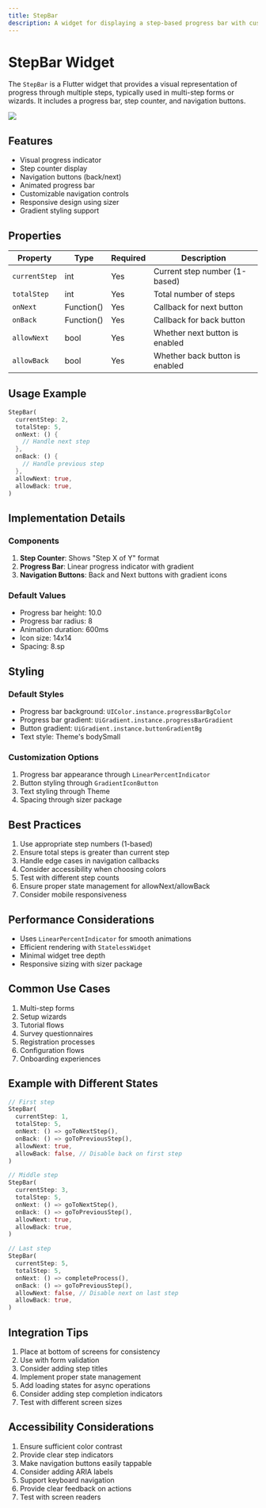 ```yaml
---
title: StepBar
description: A widget for displaying a step-based progress bar with customizable navigation controls
---
```



# StepBar Widget

The `StepBar` is a Flutter widget that provides a visual representation of progress through multiple steps, typically used in multi-step forms or wizards. It includes a progress bar, step counter, and navigation buttons.

![](./images/stepbar.png)

## Features

- Visual progress indicator
- Step counter display
- Navigation buttons (back/next)
- Animated progress bar
- Customizable navigation controls
- Responsive design using sizer
- Gradient styling support

## Properties

| Property | Type | Required | Description |
|----------|------|----------|-------------|
| `currentStep` | int | Yes | Current step number (1-based) |
| `totalStep` | int | Yes | Total number of steps |
| `onNext` | Function() | Yes | Callback for next button |
| `onBack` | Function() | Yes | Callback for back button |
| `allowNext` | bool | Yes | Whether next button is enabled |
| `allowBack` | bool | Yes | Whether back button is enabled |

## Usage Example

```dart
StepBar(
  currentStep: 2,
  totalStep: 5,
  onNext: () {
    // Handle next step
  },
  onBack: () {
    // Handle previous step
  },
  allowNext: true,
  allowBack: true,
)
```

## Implementation Details

### Components
1. **Step Counter**: Shows "Step X of Y" format
2. **Progress Bar**: Linear progress indicator with gradient
3. **Navigation Buttons**: Back and Next buttons with gradient icons

### Default Values
- Progress bar height: 10.0
- Progress bar radius: 8
- Animation duration: 600ms
- Icon size: 14x14
- Spacing: 8.sp

## Styling

### Default Styles
- Progress bar background: `UIColor.instance.progressBarBgColor`
- Progress bar gradient: `UiGradient.instance.progressBarGradient`
- Button gradient: `UiGradient.instance.buttonGradientBg`
- Text style: Theme's bodySmall

### Customization Options
1. Progress bar appearance through `LinearPercentIndicator`
2. Button styling through `GradientIconButton`
3. Text styling through Theme
4. Spacing through sizer package

## Best Practices

1. Use appropriate step numbers (1-based)
2. Ensure total steps is greater than current step
3. Handle edge cases in navigation callbacks
4. Consider accessibility when choosing colors
5. Test with different step counts
6. Ensure proper state management for allowNext/allowBack
7. Consider mobile responsiveness

## Performance Considerations

- Uses `LinearPercentIndicator` for smooth animations
- Efficient rendering with `StatelessWidget`
- Minimal widget tree depth
- Responsive sizing with sizer package

## Common Use Cases

1. Multi-step forms
2. Setup wizards
3. Tutorial flows
4. Survey questionnaires
5. Registration processes
6. Configuration flows
7. Onboarding experiences

## Example with Different States

```dart
// First step
StepBar(
  currentStep: 1,
  totalStep: 5,
  onNext: () => goToNextStep(),
  onBack: () => goToPreviousStep(),
  allowNext: true,
  allowBack: false, // Disable back on first step
)

// Middle step
StepBar(
  currentStep: 3,
  totalStep: 5,
  onNext: () => goToNextStep(),
  onBack: () => goToPreviousStep(),
  allowNext: true,
  allowBack: true,
)

// Last step
StepBar(
  currentStep: 5,
  totalStep: 5,
  onNext: () => completeProcess(),
  onBack: () => goToPreviousStep(),
  allowNext: false, // Disable next on last step
  allowBack: true,
)
```

## Integration Tips

1. Place at bottom of screens for consistency
2. Use with form validation
3. Consider adding step titles
4. Implement proper state management
5. Add loading states for async operations
6. Consider adding step completion indicators
7. Test with different screen sizes

## Accessibility Considerations

1. Ensure sufficient color contrast
2. Provide clear step indicators
3. Make navigation buttons easily tappable
4. Consider adding ARIA labels
5. Support keyboard navigation
6. Provide clear feedback on actions
7. Test with screen readers

